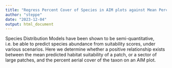 ```yaml
---
title: "Regress Percent Cover of Species in AIM plots against Mean Percent Patch Suitability"
author: "steppe"
date: "2023-12-04"
output: html_document
---
```


Species Distribution Models have been shown to be semi-quantitative, i.e. be able to predict species abundance from suitability scores,  under various scenarios.
Here we determine whether a positive relationship exists between the mean predicted habitat suitability of a patch, or a sector of large patches, and the percent aerial cover of the taxon on an AIM plot.  

```r
 
```

```r
```


